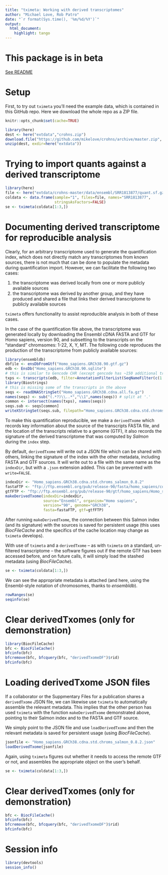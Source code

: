 ```yaml
---
title: "tximeta: Working with derived transcriptomes"
author: "Michael Love, Rob Patro"
date: "`r format(Sys.time(), '%m/%d/%Y')`"
output: 
  html_document:
    highlight: tango
---
```


# This package is in beta 

[See README](https://github.com/mikelove/tximeta/blob/master/README.md)

# Setup

First, to try out `tximeta` you'll need the example data, which is
contained in this GitHub repo. Here we download the whole repo as a
ZIP file.

```r
knitr::opts_chunk$set(cache=TRUE)
```

```r
library(here)
dest <- here("extdata","crohns.zip")
download.file("https://github.com/mikelove/crohns/archive/master.zip", dest, method="wget")
unzip(dest, exdir=here("extdata"))
```

# Trying to import quants against a derived transcriptome

```r
library(here)
file <- here("extdata/crohns-master/data/ensembl/SRR1813877/quant.sf.gz")
coldata <- data.frame(sample="1", files=file, names="SRR1813877",
                      stringsAsFactors=FALSE)
se <- tximeta(coldata[1:3,])
```

# Documenting derived transcriptome for reproducible analysis

Clearly, for an arbitrary transcriptome used to generate the
quantification index, which does not directly match any
transcriptomes from known sources, there is not much that can be
done to populate the metadata during quantification import. However,
we can facilitate the following two cases: 

1) the transcriptome was derived locally from one or more publicly
available sources
2) the transcriptome was derived by another group, and they have
produced and shared a file that links their derived transcriptome
to publicly available sources

`tximeta` offers functionality to assist reproducible analysis in both
of these cases.

In the case of the quantification file above, the transcriptome was
generated locally by downloading the Ensembl cDNA FASTA and GTF for
Homo sapiens, version 90, and subsetting to the transcripts on the
"standard" chromsomes: 1-22, X, Y, MT. The following code reproduces
the production of the transcriptome from publicly available sources:

```r
library(ensembldb)
dbfile <- ensDbFromGtf("Homo_sapiens.GRCh38.90.gtf.gz")
edb <- EnsDb("Homo_sapiens.GRCh38.90.sqlite")
# this is similar to Gencode CHR (except gencode has ~150 additional transcripts in the PAR of Y)
txps <- transcripts(edb, filter=AnnotationFilterList(SeqNameFilter(c(1:22, "X", "Y","MT"))))
library(Biostrings)
# this is missing some of the transcripts in the above
seqs <- readDNAStringSet("Homo_sapiens.GRCh38.cdna.all.fa.gz")
names(seqs) <- sub("(.*?)\\..*","\\1",names(seqs)) # split at '.'
common <- intersect(names(txps), names(seqs)) 
seqs.sub <- seqs[common]
writeXStringSet(seqs.sub, filepath="Homo_sapiens.GRCh38.cdna.std.chroms.fa")
```

To make this quantification reproducible, we make a
`derivedTxome` which records key information about the
source of the transcripts FASTA file, and the location of the
transcripts relative to a genome (GTF), it also records the signature
of the derived transcriptome that was computed by *Salmon* during the
`index` step. 

By default, `derivedTxome` will write out a JSON file
which can be shared with others, linking the signature of the index
with the other metadata, including FASTA and GTF sources. It will
write out to a file with the same name as the `indexDir`, but with
a `.json` extension added. This can be prevented with `write=FALSE`.

```r
indexDir <- "Homo_sapiens.GRCh38.cdna.std.chroms_salmon_0.8.2"
fastaFTP <- "ftp://ftp.ensembl.org/pub/release-90/fasta/homo_sapiens/cdna/Homo_sapiens.GRCh38.cdna.all.fa.gz"
gtfFTP <- "ftp://ftp.ensembl.org/pub/release-90/gtf/homo_sapiens/Homo_sapiens.GRCh38.90.gtf.gz"
makeDerivedTxome(indexDir=indexDir,
                 source="Ensembl", organism="Homo sapiens",
                 version="90", genome="GRCh38",
                 fasta=fastaFTP, gtf=gtfFTP)
```

After running `makeDerivedTxome`, the connection between this Salmon
index (and its signature) with the sources is saved for persistent
usage (this uses *BiocFileCache* and the specifics of the cache location
may change as `tximeta` develops).

With use of `tximeta` and a `derivedTxome` -- as with `tximeta` on a
standard, un-filtered transcriptome -- the software figures out if the
remote GTF has been accessed before, and on future calls, it will
simply load the stashed metadata (using *BiocFileCache*).

```r
se <- tximeta(coldata[1:3,])
```

We can see the appropriate metadata is attached (and here, using the
Ensembl-style notation of chromosomes, thanks to *ensembldb*).

```r
rowRanges(se)
seqinfo(se)
```

# Clear derivedTxomes (only for demonstration)

```r
library(BiocFileCache)
bfc <- BiocFileCache()
bfcinfo(bfc)
bfcremove(bfc, bfcquery(bfc, "derivedTxomeDF")$rid)
bfcinfo(bfc)
```

# Loading derivedTxome JSON files

If a collaborator or the Suppmentary Files for a publication 
shares a `derivedTxome` JSON file, we can likewise use `tximeta`
to automatically assemble the relevant metadata. This implies that the
other person has used `tximeta` with the function `makeDerivedTxome`
demonstrated above, pointing to their Salmon index and to the FASTA
and GTF source.

We simply point to the JSON file and use `loadDerivedTxome` and then
the relevant metadata is saved for persistent usage (using
*BiocFileCache*).

```r
jsonfile <- "Homo_sapiens.GRCh38.cdna.std.chroms_salmon_0.8.2.json"
loadDerivedTxome(jsonfile)
```

Again, using `tximeta` figures out whether it needs to access the
remote GTF or not, and assembles the appropriate object on the user's
behalf. 

```r
se <- tximeta(coldata[1:3,])
```

# Clear derivedTxomes (only for demonstration)

```r
bfc <- BiocFileCache()
bfcinfo(bfc)
bfcremove(bfc, bfcquery(bfc, "derivedTxomeDF")$rid)
bfcinfo(bfc)
```

# Session info

```r
library(devtools)
session_info()
```
